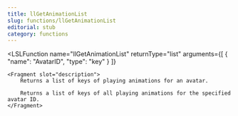 ```yaml
---
title: llGetAnimationList
slug: functions/llGetAnimationList
editorial: stub
category: functions
---
```


<LSLFunction
	name="llGetAnimationList"
	returnType="list"
	arguments={[
	{
		"name": "AvatarID",
		"type": "key"
	}
]}
>
	<Fragment slot="description">
		Returns a list of keys of playing animations for an avatar.
		
		Returns a list of keys of all playing animations for the specified avatar ID.
	</Fragment>
</LSLFunction>

